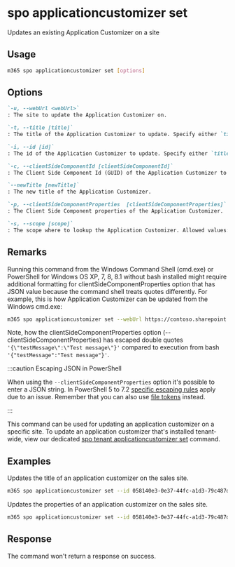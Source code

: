 
# spo applicationcustomizer set

Updates an existing Application Customizer on a site

## Usage

```sh
m365 spo applicationcustomizer set [options]
```

## Options

```md definition-list
`-u, --webUrl <webUrl>`
: The site to update the Application Customizer on.

`-t, --title [title]`
: The title of the Application Customizer to update. Specify either `title`, `id` or `clientSideComponentId`.

`-i, --id [id]`
: The id of the Application Customizer to update. Specify either `title`, `id` or `clientSideComponentId`.

`-c, --clientSideComponentId [clientSideComponentId]`
: The Client Side Component Id (GUID) of the Application Customizer to update. Specify either `title`, `id` or `clientSideComponentId`.

`--newTitle [newTitle]`
: The new title of the Application Customizer.

`-p, --clientSideComponentProperties  [clientSideComponentProperties]`
: The Client Side Component properties of the Application Customizer.

`-s, --scope [scope]`
: The scope where to lookup the Application Customizer. Allowed values: `Site`, `Web`, and `All`. Defaults to `All`.
```

<Global />

## Remarks

Running this command from the Windows Command Shell (cmd.exe) or PowerShell for Windows OS XP, 7, 8, 8.1 without bash installed might require additional formatting for clientSideComponentProperties option that has JSON value because the command shell treats quotes differently. For example, this is how Application Customizer can be updated from the Windows cmd.exe:

```sh
m365 spo applicationcustomizer set --webUrl https://contoso.sharepoint.com/sites/sales --id b41916e7-e69d-467f-b37f-ff8ecf8f99f2 --newTitle "Some customizer" --clientSideComponentProperties '{\"testMessage\":\"Test message\"}'
```

Note, how the clientSideComponentProperties option (--clientSideComponentProperties) has escaped double quotes `'{\"testMessage\":\"Test message\"}'` compared to execution from bash `'{"testMessage":"Test message"}'`.

:::caution Escaping JSON in PowerShell

When using the `--clientSideComponentProperties` option it's possible to enter a JSON string. In PowerShell 5 to 7.2 [specific escaping rules](./../../../user-guide/using-cli.mdx#escaping-double-quotes-in-powershell) apply due to an issue. Remember that you can also use [file tokens](./../../../user-guide/using-cli.mdx#passing-complex-content-into-cli-options) instead.

:::

This command can be used for updating an application customizer on a specific site. To update an application customizer that's installed tenant-wide, view our dedicated [spo tenant applicationcustomizer set](../tenant/tenant-applicationcustomizer-set.mdx) command.

## Examples

Updates the title of an application customizer on the sales site.

```sh
m365 spo applicationcustomizer set --id 058140e3-0e37-44fc-a1d3-79c487d371a3 --newTitle "Some customizer" --webUrl https://contoso.sharepoint.com/sites/sales
```

Updates the properties of an application customizer on the sales site.

```sh
m365 spo applicationcustomizer set --id 058140e3-0e37-44fc-a1d3-79c487d371a3 --clientSideComponentProperties '{ "testMessage": "Test message" }' --webUrl https://contoso.sharepoint.com/sites/sales
```

## Response

The command won't return a response on success.

